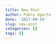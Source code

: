 ```yaml
---
title: New Post
author: Pablo Ugarte
date: '2017-09-14'
slug: new-post
categories: []
tags: []
---
```


